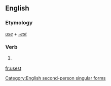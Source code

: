 ==English==

===Etymology===
''[[use]]'' + ''[[-est]]''

===Verb===
{{en-verb form}}

# {{context|archaic|lang=en}} {{form of|Second-person singular simple present form|use}}

[[Category:English second-person singular forms]]

[[fr:usest]]